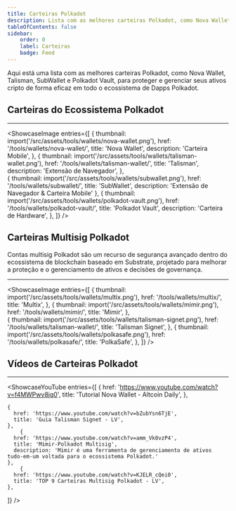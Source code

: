 ```yaml
---
title: Carteiras Polkadot
description: Lista com as melhores carteiras Polkadot, como Nova Wallet, Talisman, SubWallet e Polkadot Vault, para proteger e gerenciar seus ativos cripto.
tableOfContents: false
sidebar: 
    order: 0
    label: Carteiras
    badge: Feed
---
```



Aqui está uma lista com as melhores carteiras Polkadot, como Nova Wallet, Talisman, SubWallet e Polkadot Vault, para proteger e gerenciar seus ativos cripto de forma eficaz em todo o ecossistema de Dapps Polkadot.

## Carteiras do Ecossistema Polkadot
----------------
<ShowcaseImage
  entries={[
        {
      thumbnail: import('/src/assets/tools/wallets/nova-wallet.png'),
      href: '/tools/wallets/nova-wallet/',
      title: 'Nova Wallet',
      description: 'Carteira Mobile',
    },
        {
      thumbnail: import('/src/assets/tools/wallets/talisman-wallet.png'),
      href: '/tools/wallets/talisman-wallet/',
      title: 'Talisman',
      description: 'Extensão de Navegador',
      },  
    {
      thumbnail: import('/src/assets/tools/wallets/subwallet.png'),
      href: '/tools/wallets/subwallet/',
      title: 'SubWallet',
      description: 'Extensão de Navegador & Carteira Mobile'
      },
              {
      thumbnail: import('/src/assets/tools/wallets/polkadot-vault.png'),
      href: '/tools/wallets/polkadot-vault/',
      title: 'Polkadot Vault',
      description: 'Carteira de Hardware',
    }, 
  ]}
/>

## Carteiras Multisig Polkadot
Contas multisig Polkadot são um recurso de segurança avançado dentro do ecossistema de blockchain baseado em Substrate, projetado para melhorar a proteção e o gerenciamento de ativos e decisões de governança.

----------------
<ShowcaseImage
  entries={[
        {
      thumbnail: import('/src/assets/tools/wallets/multix.png'),
      href: '/tools/wallets/multix/',
      title: 'Multix',
    },
                     {
      thumbnail: import('/src/assets/tools/wallets/mimir.png'),
      href: '/tools/wallets/mimir/',
      title: 'Mimir',
      },  
    {
      thumbnail: import('/src/assets/tools/wallets/talisman-signet.png'),
      href: '/tools/wallets/talisman-wallet/',
      title: 'Talisman Signet',
      },
              {
      thumbnail: import('/src/assets/tools/wallets/polkasafe.png'),
      href: '/tools/wallets/polkasafe/',
      title: 'PolkaSafe',
    }, 
  ]}
/>

## Vídeos de Carteiras Polkadot
----------------
<ShowcaseYouTube
  entries={[
    {
      href: 'https://www.youtube.com/watch?v=f4MWPwv8jq0',
      title: 'Tutorial Nova Wallet - Altcoin Daily',
    },
    
    {
      href: 'https://www.youtube.com/watch?v=bZubYsn6TjE',
      title: 'Guia Talisman Signet - LV',
    },
        {
      href: 'https://www.youtube.com/watch?v=amm_Vk0vzP4',
      title: 'Mimir-Polkadot Multisig',
      description: 'Mimir é uma ferramenta de gerenciamento de ativos tudo-em-um voltada para o ecossistema Polkadot.'
    },
        {
      href: 'https://www.youtube.com/watch?v=KJELR_cQei0',
      title: 'TOP 9 Carteiras Multisig Polkadot - LV',
    },
    
  ]} />
